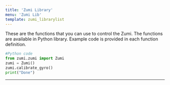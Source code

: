 ```yaml
---
title: 'Zumi Library'
menu: 'Zumi Lib'
template: zumi_librarylist
---
```


These are the functions that you can use to control the Zumi.  The functions are available in Python library.  Example code is provided in each function definition.

```python
#Python code
from zumi.zumi import Zumi
zumi = Zumi()
zumi.calibrate_gyro()
print("Done")
```

---